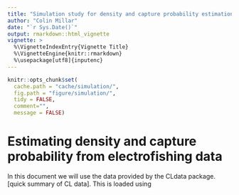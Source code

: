 ```yaml
---
title: "Simulation study for density and capture probability estimation from electrofishing data"
author: "Colin Millar"
date: "`r Sys.Date()`"
output: rmarkdown::html_vignette
vignette: >
  %\VignetteIndexEntry{Vignette Title}
  %\VignetteEngine{knitr::rmarkdown}
  %\usepackage[utf8]{inputenc}
---
```


```r
knitr::opts_chunk$set(
  cache.path = "cache/simulation/",
  fig.path = "figure/simulation/",
  tidy = FALSE,
  comment="",
  message = FALSE)
```

# Estimating density and capture probability from electrofishing data

In this document we will use the data provided by the CLdata package. [quick summary of CL data].  This is loaded using
